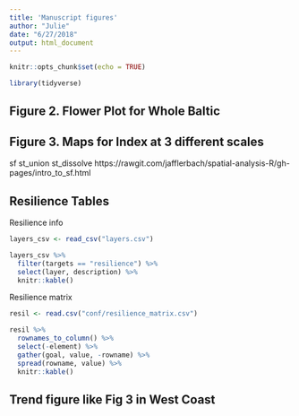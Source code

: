 ```yaml
---
title: 'Manuscript figures'
author: "Julie"
date: "6/27/2018"
output: html_document
---
```


```r
knitr::opts_chunk$set(echo = TRUE)

library(tidyverse)

```

## Figure 2. Flower Plot for Whole Baltic

<add text here>

<!---
![](reports/figures/BHI_regions/flower_Baltic.png)
--->

## Figure 3. Maps for Index at 3 different scales

<!---
a) 42 BHI regions
![](reports/figures/BHI_regions/map_Index.png)

b) 9 EEZs

![](reports/figures/EEZ/map_Index.png)

c) 17 Subbasins

![](reports/figures/SUBBASIN/map_Index.png)

--->
sf
st_union
st_dissolve
https://rawgit.com/jafflerbach/spatial-analysis-R/gh-pages/intro_to_sf.html



## Resilience Tables

Resilience info

```r
layers_csv <- read_csv("layers.csv")

layers_csv %>%
  filter(targets == "resilience") %>%
  select(layer, description) %>%
  knitr::kable()

```

Resilience matrix

```r
resil <- read.csv("conf/resilience_matrix.csv")

resil %>%
  rownames_to_column() %>% 
  select(-element) %>%
  gather(goal, value, -rowname) %>% 
  spread(rowname, value) %>%
  knitr::kable()

```



## Trend figure like Fig 3 in West Coast



